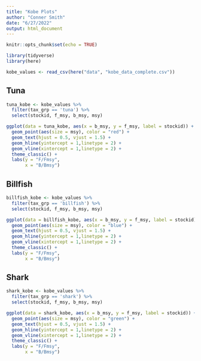 ```yaml
---
title: "Kobe Plots"
author: "Conner Smith"
date: "6/27/2022"
output: html_document
---
```


```r
knitr::opts_chunk$set(echo = TRUE)

library(tidyverse)
library(here)

kobe_values <- read_csv(here("data", "kobe_data_complete.csv"))
```

## Tuna 

```r
tuna_kobe <- kobe_values %>% 
  filter(tax_grp == 'tuna') %>% 
  select(stockid, f_msy, b_msy, msy)

ggplot(data = tuna_kobe, aes(x = b_msy, y = f_msy, label = stockid)) +
  geom_point(aes(size = msy), color = "red") +
  geom_text(hjust = 0.5, vjust = 1.5) +
  geom_hline(yintercept = 1,linetype = 2) +
  geom_vline(xintercept = 1,linetype = 2) +
  theme_classic() +
  labs(y = "F/Fmsy",
       x = "B/Bmsy")
```

## Billfish

```r
billfish_kobe <- kobe_values %>% 
  filter(tax_grp == 'billfish') %>% 
  select(stockid, f_msy, b_msy, msy)

ggplot(data = billfish_kobe, aes(x = b_msy, y = f_msy, label = stockid)) +
  geom_point(aes(size = msy), color = "blue") +
  geom_text(hjust = 0.5, vjust = 1.5) +
  geom_hline(yintercept = 1,linetype = 2) +
  geom_vline(xintercept = 1,linetype = 2) +
  theme_classic() +
  labs(y = "F/Fmsy",
       x = "B/Bmsy")
```


## Shark

```r
shark_kobe <- kobe_values %>% 
  filter(tax_grp == 'shark') %>% 
  select(stockid, f_msy, b_msy, msy)

ggplot(data = shark_kobe, aes(x = b_msy, y = f_msy, label = stockid)) +
  geom_point(aes(size = msy), color = "green") +
  geom_text(hjust = 0.5, vjust = 1.5) +
  geom_hline(yintercept = 1,linetype = 2) +
  geom_vline(xintercept = 1,linetype = 2) +
  theme_classic() +
  labs(y = "F/Fmsy",
       x = "B/Bmsy")
```

